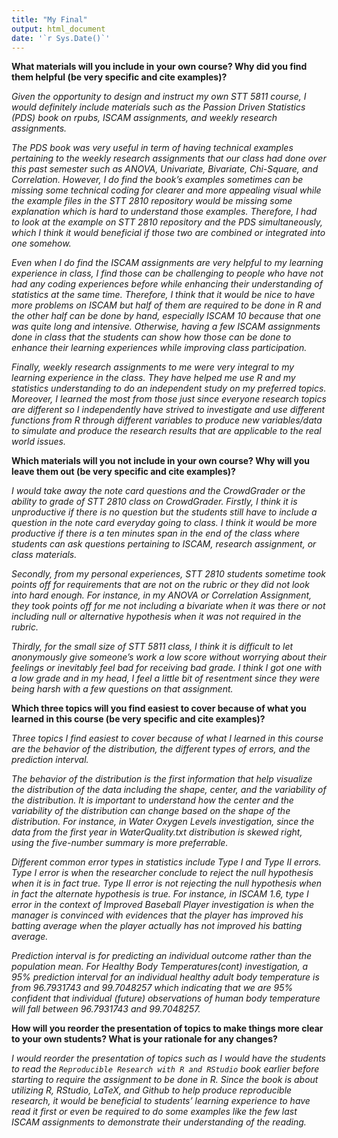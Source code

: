 ```yaml
---
title: "My Final"
output: html_document
date: '`r Sys.Date()`'
---
```


**What materials will you include in your own course? Why did you find them helpful (be very specific and cite examples)?**

*Given the opportunity to design and instruct my own STT 5811 course, I would definitely include materials such as the Passion Driven Statistics (PDS) book on rpubs, ISCAM assignments, and weekly research assignments.*

*The PDS book was very useful in term of having technical examples pertaining to the weekly research assignments that our class had done over this past semester such as ANOVA, Univariate, Bivariate, Chi-Square, and Correlation. However, I do find the book's examples sometimes can be missing some technical coding for clearer and more appealing visual while the example files in the STT 2810 repository would be missing some explanation which is hard to understand those examples. Therefore, I had to look at the example on STT 2810 repository and the PDS simultaneously, which I think it would beneficial if those two are combined or integrated into one somehow.*

*Even when I do find the ISCAM assignments are very helpful to my learning experience in class, I find those can be challenging to people who have not had any coding experiences before while enhancing their understanding of statistics at the same time. Therefore, I think that it would be nice to have more problems on ISCAM but half of them are required to be done in R and the other half can be done by hand, especially ISCAM 10 because that one was quite long and intensive. Otherwise, having a few ISCAM assignments done in class that the students can show how those can be done to enhance their learning experiences while improving class participation.*

*Finally, weekly research assignments to me were very integral to my learning experience in the class. They have helped me use R and my statistics understanding to do an independent study on my preferred topics. Moreover, I learned the most from those just since everyone research topics are different so I independently have strived to investigate and use different functions from R through different variables to produce new variables/data to simulate and produce the research results that are applicable to the real world issues.*

**Which materials will you not include in your own course? Why will you leave them out (be very specific and cite examples)?**

*I would take away the note card questions and the CrowdGrader or the ability to grade of STT 2810 class on CrowdGrader. Firstly, I think it is unproductive if there is no question but the students still have to include a question in the note card everyday going to class. I think it would be more productive if there is a ten minutes span in the end of the class where students can ask questions pertaining to ISCAM, research assignment, or class materials.*

*Secondly, from my personal experiences, STT 2810 students sometime took points off for requirements that are not on the rubric or they did not look into hard enough. For instance, in my ANOVA or Correlation Assignment, they took points off for me not including a bivariate when it was there or not including null or alternative hypothesis when it was not required in the rubric.*

*Thirdly, for the small size of STT 5811 class, I think it is difficult to let anonymously give someone's work a low score without worrying about their feelings or inevitably feel bad for receiving bad grade. I think I got one with a low grade and in my head, I feel a little bit of resentment since they were being harsh with a few questions on that assignment.*

**Which three topics will you find easiest to cover because of what you learned in this course (be very specific and cite examples)?**

*Three topics I find easiest to cover because of what I learned in this course are the behavior of the distribution, the different types of errors, and the prediction interval.* 

*The behavior of the distribution is the first information that help visualize the distribution of the data including the shape, center, and the variability of the distribution. It is important to understand how the center and the variability of the distribution can change based on the shape of the distribution. For instance, in Water Oxygen Levels investigation, since the data from the first year in WaterQuality.txt distribution is skewed right, using the  five-number summary is more preferrable.*

*Different common error types in statistics include Type I and Type II errors. Type I error is when the researcher conclude to reject the null hypothesis when it is in fact true. Type II error is not rejecting the null hypothesis when in fact the alternate hypothesis is true. For instance, in ISCAM 1.6, type I error in the context of Improved Baseball Player investigation is when the manager is convinced with evidences that the player has improved his batting average when the player actually has not improved his batting average.*

*Prediction interval is for predicting an individual outcome rather than the population mean. For Healthy Body Temperatures(cont) investigation, a 95% prediction interval for an individual healthy adult body temperature is from 96.7931743 and 99.7048257 which indicating that we are 95% confident that individual (future) observations of human body temperature will fall between 96.7931743 and 99.7048257.*

**How will you reorder the presentation of topics to make things more clear to your own students? What is your rationale for any changes?**

*I would reorder the presentation of topics such as I would have the students to read the `Reproducible Research with R and RStudio` book earlier before starting to require the assignment to be done in R. Since the book is about utilizing R, RStudio, LaTeX, and Github to help produce reproducible research, it would be beneficial to students' learning experience to have read it first or even be required to do some examples like the few last ISCAM assignments to demonstrate their understanding of the reading.*
